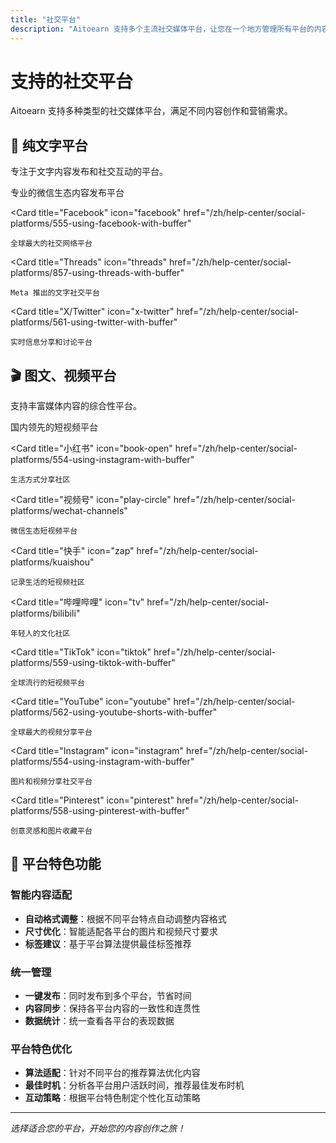 ```yaml
---
title: "社交平台"
description: "Aitoearn 支持多个主流社交媒体平台，让您在一个地方管理所有平台的内容。"
---
```


# 支持的社交平台

Aitoearn 支持多种类型的社交媒体平台，满足不同内容创作和营销需求。

## 📝 纯文字平台

专注于文字内容发布和社交互动的平台。

<CardGroup cols={2}>
  <Card
    title="微信公众号"
    icon="message-circle"
    href="/zh/help-center/social-platforms/wechat-official-account"
  >
    专业的微信生态内容发布平台
  </Card>
  
  <Card
    title="Facebook"
    icon="facebook"
    href="/zh/help-center/social-platforms/555-using-facebook-with-buffer"
  >
    全球最大的社交网络平台
  </Card>
  
  <Card
    title="Threads"
    icon="threads"
    href="/zh/help-center/social-platforms/857-using-threads-with-buffer"
  >
    Meta 推出的文字社交平台
  </Card>
  
  <Card
    title="X/Twitter"
    icon="x-twitter"
    href="/zh/help-center/social-platforms/561-using-twitter-with-buffer"
  >
    实时信息分享和讨论平台
  </Card>
</CardGroup>

## 🎬 图文、视频平台

支持丰富媒体内容的综合性平台。

<CardGroup cols={3}>
  <Card
    title="抖音"
    icon="video"
    href="/zh/help-center/social-platforms/douyin"
  >
    国内领先的短视频平台
  </Card>
  
  <Card
    title="小红书"
    icon="book-open"
    href="/zh/help-center/social-platforms/554-using-instagram-with-buffer"
  >
    生活方式分享社区
  </Card>
  
  <Card
    title="视频号"
    icon="play-circle"
    href="/zh/help-center/social-platforms/wechat-channels"
  >
    微信生态短视频平台
  </Card>
  
  <Card
    title="快手"
    icon="zap"
    href="/zh/help-center/social-platforms/kuaishou"
  >
    记录生活的短视频社区
  </Card>
  
  <Card
    title="哔哩哔哩"
    icon="tv"
    href="/zh/help-center/social-platforms/bilibili"
  >
    年轻人的文化社区
  </Card>
  
  <Card
    title="TikTok"
    icon="tiktok"
    href="/zh/help-center/social-platforms/559-using-tiktok-with-buffer"
  >
    全球流行的短视频平台
  </Card>
  
  <Card
    title="YouTube"
    icon="youtube"
    href="/zh/help-center/social-platforms/562-using-youtube-shorts-with-buffer"
  >
    全球最大的视频分享平台
  </Card>
  
  <Card
    title="Instagram"
    icon="instagram"
    href="/zh/help-center/social-platforms/554-using-instagram-with-buffer"
  >
    图片和视频分享社交平台
  </Card>
  
  <Card
    title="Pinterest"
    icon="pinterest"
    href="/zh/help-center/social-platforms/558-using-pinterest-with-buffer"
  >
    创意灵感和图片收藏平台
  </Card>
</CardGroup>

## 🚀 平台特色功能

### 智能内容适配
- **自动格式调整**：根据不同平台特点自动调整内容格式
- **尺寸优化**：智能适配各平台的图片和视频尺寸要求
- **标签建议**：基于平台算法提供最佳标签推荐

### 统一管理
- **一键发布**：同时发布到多个平台，节省时间
- **内容同步**：保持各平台内容的一致性和连贯性
- **数据统计**：统一查看各平台的表现数据

### 平台特色优化
- **算法适配**：针对不同平台的推荐算法优化内容
- **最佳时机**：分析各平台用户活跃时间，推荐最佳发布时机
- **互动策略**：根据平台特色制定个性化互动策略

---

*选择适合您的平台，开始您的内容创作之旅！*
